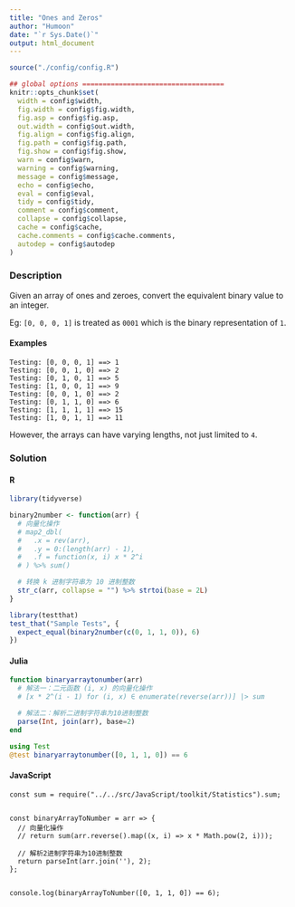 ```yaml
---
title: "Ones and Zeros"
author: "Humoon"
date: "`r Sys.Date()`"
output: html_document
---
```



```r
source("./config/config.R")

## global options ===================================
knitr::opts_chunk$set(
  width = config$width,
  fig.width = config$fig.width,
  fig.asp = config$fig.asp,
  out.width = config$out.width,
  fig.align = config$fig.align,
  fig.path = config$fig.path,
  fig.show = config$fig.show,
  warn = config$warn,
  warning = config$warning,
  message = config$message,
  echo = config$echo,
  eval = config$eval,
  tidy = config$tidy,
  comment = config$comment,
  collapse = config$collapse,
  cache = config$cache,
  cache.comments = config$cache.comments,
  autodep = config$autodep
)
```



### Description


Given an array of ones and zeroes, convert the equivalent binary value to an integer.

Eg: `[0, 0, 0, 1]` is treated as `0001` which is the binary representation of `1`.

#### Examples

```
Testing: [0, 0, 0, 1] ==> 1
Testing: [0, 0, 1, 0] ==> 2
Testing: [0, 1, 0, 1] ==> 5
Testing: [1, 0, 0, 1] ==> 9
Testing: [0, 0, 1, 0] ==> 2
Testing: [0, 1, 1, 0] ==> 6
Testing: [1, 1, 1, 1] ==> 15
Testing: [1, 0, 1, 1] ==> 11
```

However, the arrays can have varying lengths, not just limited to `4`.


### Solution

#### R
```r
library(tidyverse)

binary2number <- function(arr) {
  # 向量化操作
  # map2_dbl(
  #   .x = rev(arr),
  #   .y = 0:(length(arr) - 1),
  #   .f = function(x, i) x * 2^i
  # ) %>% sum()

  # 转换 k 进制字符串为 10 进制整数
  str_c(arr, collapse = "") %>% strtoi(base = 2L)
}

library(testthat)
test_that("Sample Tests", {
  expect_equal(binary2number(c(0, 1, 1, 0)), 6)
})
```


#### Julia
```julia

function binaryarraytonumber(arr)
  # 解法一：二元函数 (i, x) 的向量化操作
  # [x * 2^(i - 1) for (i, x) ∈ enumerate(reverse(arr))] |> sum

  # 解法二：解析二进制字符串为10进制整数
  parse(Int, join(arr), base=2)
end

using Test
@test binaryarraytonumber([0, 1, 1, 0]) == 6
```


#### JavaScript

```node
const sum = require("../../src/JavaScript/toolkit/Statistics").sum;


const binaryArrayToNumber = arr => {
  // 向量化操作
  // return sum(arr.reverse().map((x, i) => x * Math.pow(2, i)));

  // 解析2进制字符串为10进制整数
  return parseInt(arr.join(''), 2);
};


console.log(binaryArrayToNumber([0, 1, 1, 0]) == 6);
```


